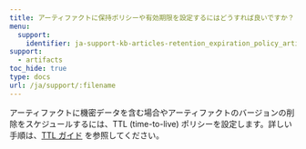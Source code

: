 ---
title: アーティファクトに保持ポリシーや有効期限を設定するにはどうすれば良いですか？
menu:
  support:
    identifier: ja-support-kb-articles-retention_expiration_policy_artifact
support:
  - artifacts
toc_hide: true
type: docs
url: /ja/support/:filename
---
アーティファクトに機密データを含む場合やアーティファクトのバージョンの削除をスケジュールするには、TTL (time-to-live) ポリシーを設定します。詳しい手順は、[TTL ガイド](/ja/guides/core/artifacts/manage-data/ttl) を参照してください。